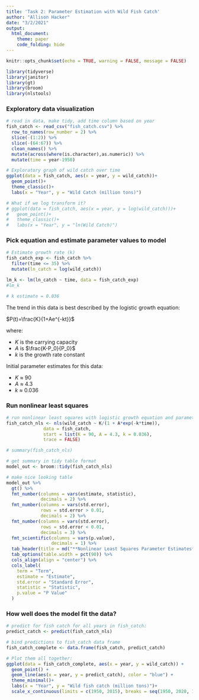 ```yaml
---
title: 'Task 2: Parameter Estimation with Wild Fish Catch'
author: "Allison Hacker"
date: "3/2/2021"
output:
  html_document:
    theme: paper
    code_folding: hide
---
```


```r
knitr::opts_chunk$set(echo = TRUE, warning = FALSE, message = FALSE)

library(tidyverse)
library(janitor)
library(gt)
library(broom)
library(nlstools)
```

### Exploratory data visualization
```r
# read in data, make tidy, add time column based on year
fish_catch <- read_csv("fish_catch.csv") %>% 
  row_to_names(row_number = 2) %>% 
  slice(-(1:2)) %>% 
  slice(-(64:67)) %>% 
  clean_names() %>% 
  mutate(across(where(is.character),as.numeric)) %>% 
  mutate(time = year-1950)

# Exploratory graph of wild catch over time
ggplot(data = fish_catch, aes(x = year, y = wild_catch))+
  geom_point()+
  theme_classic()+
  labs(x = "Year", y = "Wild Catch (million tons)")

# What if we log transform it?
# ggplot(data = fish_catch, aes(x = year, y = log(wild_catch)))+
#   geom_point()+
#   theme_classic()+
#   labs(x = "Year", y = "ln(Wild Catch)")
```


### Pick equation and estimate parameter values to model
```r
# Estimate growth rate (k)
fish_catch_exp <- fish_catch %>% 
  filter(time <= 35) %>% 
  mutate(ln_catch = log(wild_catch))

lm_k <- lm(ln_catch ~ time, data = fish_catch_exp)
#lm_k

# k estimate = 0.036
```

The trend in this data is best described by the logistic growth equation:

$P(t)=\frac{K}{1+Ae^{-kt}}$

where:

- $K$ is the carrying capacity
- $A$ is $\frac{K-P_0}{P_0}$
- $k$ is the growth rate constant

Initial parameter estimates for this data:

- $K$ $\approx$ 90
- $A$ $\approx$ 4.3
- $k$ $\approx$ 0.036


### Run nonlinear least squares

```r
# run nonlinear least squares with logistic growth equation and parameter estimates
fish_catch_nls <- nls(wild_catch ~ K/(1 + A*exp(-k*time)),
              data = fish_catch,
              start = list(K = 90, A = 4.3, k = 0.036),
              trace = FALSE)

# summary(fish_catch_nls)

# get summary in tidy table format 
model_out <- broom::tidy(fish_catch_nls)

# make nice looking table
model_out %>% 
  gt() %>% 
  fmt_number(columns = vars(estimate, statistic),
             decimals = 2) %>% 
  fmt_number(columns = vars(std.error),
             rows = std.error > 0.01,
             decimals = 2) %>% 
  fmt_number(columns = vars(std.error),
             rows = std.error < 0.01,
             decimals = 3) %>% 
  fmt_scientific(columns = vars(p.value),
                 decimals = 1) %>% 
  tab_header(title = md("**Nonlinear Least Squares Parameter Estimates**")) %>%
  tab_options(table.width = pct(90)) %>% 
  cols_align(align = "center") %>% 
  cols_label(
    term = "Term",
    estimate = "Estimate",
    std.error = "Standard Error",
    statistic = "Statistic",
    p.value = "P Value"
  )
```

### How well does the model fit the data?

```r
# predict for fish catch for all years in fish_catch: 
predict_catch <- predict(fish_catch_nls)

# bind predictions to fish_catch data frame
fish_catch_complete <- data.frame(fish_catch, predict_catch)

# Plot them all together:
ggplot(data = fish_catch_complete, aes(x = year, y = wild_catch)) +
  geom_point() +
  geom_line(aes(x = year, y = predict_catch), color = "blue") +
  theme_minimal()+
  labs(x = "Year", y = "Wild fish catch (million tons)")+
  scale_x_continuous(limits = c(1950, 2015), breaks = seq(1950, 2020, 10), expand = c(0.01,0))
```


